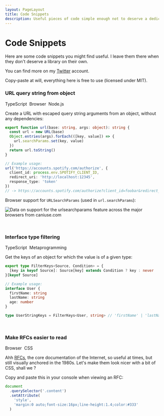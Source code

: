 ```yaml
---
layout: PageLayout
title: Code Snippets
description: Useful pieces of code simple enough not to deserve a dedicated library.
---
```


<script src="https://cdn.jsdelivr.net/gh/ireade/caniuse-embed/public/caniuse-embed.min.js"></script>

# Code Snippets

Here are some code snippets you might find useful. I leave them there when they
don't deserve a library on their own.

You can find more on my [Twitter](https://twitter.com/fortysevenfx) account.

<Note status="success" fontSize="sm" fontStyle="italic">
  Copy-paste at will, everything here is free to use (licensed under MIT).
</Note>

### URL query string from object

<p as="div" mt={-2} mb={4}>
  <Badge variantColor="blue">TypeScript</Badge>&nbsp;
  <Badge variantColor="yellow">Browser</Badge>&nbsp;
  <Badge variantColor="green">Node.js</Badge>
</p>

Create a URL with escaped query string arguments from an object, without any dependencies:

```ts
export function url(base: string, args: object): string {
  const url = new URL(base)
  Object.entries(args).forEach(([key, value]) => {
    url.searchParams.set(key, value)
  })
  return url.toString()
}

// Example usage:
url('https://accounts.spotify.com/authorize', {
  client_id: process.env.SPOTIFY_CLIENT_ID,
  redirect_uri: 'http://localhost:12345',
  response_type: 'token'
})
// -> https://accounts.spotify.com/authorize?client_id=foobar&redirect_uri=http%3A%2F%2Flocalhost%3A12345&response_type=token
```

Browser support for `URLSearchParams` (used in `url.searchParams`):

<p
  className="ciu_embed"
  data-feature="urlsearchparams"
  data-periods="future_1,current,past_1,past_2"
  data-accessible-colours="false"
>
  <picture>
    <source
      type="image/webp"
      srcSet="https://caniuse.bitsofco.de/image/urlsearchparams.webp"
    />
    <source
      type="image/png"
      srcSet="https://caniuse.bitsofco.de/image/urlsearchparams.png"
    />
    <img
      src="https://caniuse.bitsofco.de/image/urlsearchparams.jpg"
      alt="Data on support for the urlsearchparams feature across the major browsers from caniuse.com"
    />
  </picture>
</p>

<br />

### Interface type filtering

<p as="div" mt={-2} mb={4}>
  <Badge variantColor="blue">TypeScript</Badge>&nbsp;
  <Badge variantColor="gray">Metaprogramming</Badge>
</p>

Get the keys of an object for which the value is of a given type:

```ts
export type FilterKeys<Source, Condition> = {
  [key in keyof Source]: Source[key] extends Condition ? key : never
}[keyof Source]

// Example usage:
interface User {
  firstName: string
  lastName: string
  age: number
}

type UserStringKeys = FilterKeys<User, string> // 'firstName' | 'lastName'
```

<br />

### Make RFCs easier to read

<p as="div" mt={-2} mb={4}>
  <Badge variantColor="yellow">Browser</Badge>&nbsp;
  <Badge variantColor="blue">CSS</Badge>
</p>

Ahh [RFCs](https://en.wikipedia.org/wiki/Request_for_Comments), the core
documentation of the Internet, so useful at times, but still visually anchored
in the 1980s. Let's make them look nicer with a bit of CSS, shall we ?

Copy and paste this in your console when viewing an RFC:

```js
document
  .querySelector('.content')
  .setAttribute(
    'style',
    'margin:0 auto;font-size:16px;line-height:1.4;color:#333'
  )
```

